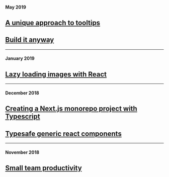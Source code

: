 #### May 2019

## [A unique approach to tooltips](/blog/new-tooltips)

## [Build it anyway](/blog/build-it-anyway)

---

#### January 2019

## [Lazy loading images with React](/blog/lazy-loading-images-with-react)

---

#### December 2018

## [Creating a Next.js monorepo project with Typescript](/blog/next-typescript-monorepo)

## [Typesafe generic react components](/blog/typesafe-react-components)

---

#### November 2018

## [Small team productivity](/blog/productivity)
